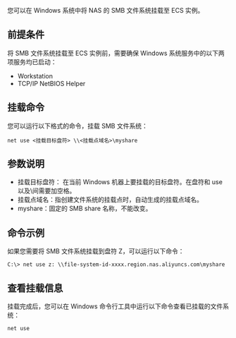 您可以在 Windows 系统中将 NAS 的 SMB 文件系统挂载至 ECS 实例。

## 前提条件
将 SMB 文件系统挂载至 ECS 实例前，需要确保 Windows 系统服务中的以下两项服务均已启动：
- Workstation
- TCP/IP NetBIOS Helper

## 挂载命令
您可以运行以下格式的命令，挂载 SMB 文件系统：
```
net use <挂载目标盘符> \\<挂载点域名>\myshare
```

## 参数说明
- 挂载目标盘符： 在当前 Windows 机器上要挂载的目标盘符。在盘符和 use 以及\\间需要加空格。
- 挂载点域名：指创建文件系统的挂载点时，自动生成的挂载点域名。
- myshare：固定的 SMB share 名称，不能改变。

## 命令示例
如果您需要将 SMB 文件系统挂载到盘符 Z，可以运行以下命令：
```
C:\> net use z: \\file-system-id-xxxx.region.nas.aliyuncs.com\myshare
```

## 查看挂载信息
挂载完成后，您可以在 Windows 命令行工具中运行以下命令查看已挂载的文件系统：
```
net use
```